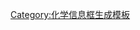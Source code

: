 <includeonly><!-- 这里是化学信息框，具体使用方法请参阅[[Template:Chembox]]的说明 -->
{{Chembox
| Name = 
| NameEn = 
| ImageFile = 
|  ImageSize = 
|  ImageAlt = 
| IUPACName = 
| IUPACNameZh = 
| OtherNames = 
| Section1 = {{Chembox Identifiers
|   CASNo = 
|   PubChem = 
|   SMILES =  }}
| Section2 = {{Chembox Properties
|   Formula = 
|   MolarMass = 
|   Appearance = 
|   Density = 
|   MeltingPt = 
|   BoilingPt = 
|   Solubility =  }}
| Section3 = {{Chembox Hazards
|   MainHazards = 
|   FlashPt = 
|   Autoignition =  }}
}}
<!-- 接下来是条目正文内容 -->
</includeonly><noinclude>{{Documentation}}[[Category:化学信息框生成模板]]</noinclude>